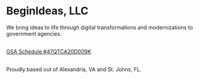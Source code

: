 # BeginIdeas, LLC

We bring ideas to life through digital transformations and modernizations to government agencies.

<br />
<a href="https://www.gsaelibrary.gsa.gov/ElibMain/contractorInfo.do?contractNumber=47QTCA20D009K&contractorName=BEGINIDEAS+LLC&executeQuery=YES" target="_blank" alt="GSA Schedule #47QTCA20D009K">GSA Schedule #47QTCA20D009K</a>
<br /><br />

Proudly based out of Alexandria, VA and St. Johns, FL.
